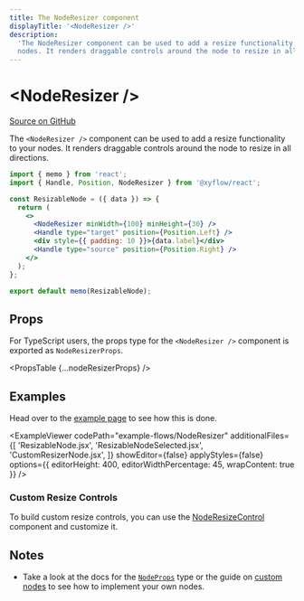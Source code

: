 ```yaml
---
title: The NodeResizer component
displayTitle: '<NodeResizer />'
description:
  'The NodeResizer component can be used to add a resize functionality to your
  nodes. It renders draggable controls around the node to resize in all directions.'
---
```



# &lt;NodeResizer />

[Source on GitHub](https://github.com/xyflow/xyflow/blob/v11/packages/node-resizer/src/NodeResizer.tsx/#L9)

The `<NodeResizer />` component can be used to add a resize functionality to your
nodes. It renders draggable controls around the node to resize in all directions.

```jsx
import { memo } from 'react';
import { Handle, Position, NodeResizer } from '@xyflow/react';

const ResizableNode = ({ data }) => {
  return (
    <>
      <NodeResizer minWidth={100} minHeight={30} />
      <Handle type="target" position={Position.Left} />
      <div style={{ padding: 10 }}>{data.label}</div>
      <Handle type="source" position={Position.Right} />
    </>
  );
};

export default memo(ResizableNode);
```

## Props

For TypeScript users, the props type for the `<NodeResizer />` component is exported
as `NodeResizerProps`.

<PropsTable {...nodeResizerProps} />

## Examples

Head over to the [example page](/examples/nodes/node-resizer) to see how this is done.

<ExampleViewer
  codePath="example-flows/NodeResizer"
  additionalFiles={[
    'ResizableNode.jsx',
    'ResizableNodeSelected.jsx',
    'CustomResizerNode.jsx',
  ]}
  showEditor={false}
  applyStyles={false}
  options={{ editorHeight: 400, editorWidthPercentage: 45, wrapContent: true }}
/>

### Custom Resize Controls

To build custom resize controls, you can use the [NodeResizeControl](/api-reference/components/node-resize-control) component and customize it.

## Notes

- Take a look at the docs for the [`NodeProps`](/api-reference/types/node-props) type or the
  guide on [custom nodes](/learn/customization/custom-nodes) to see how to
  implement your own nodes.
